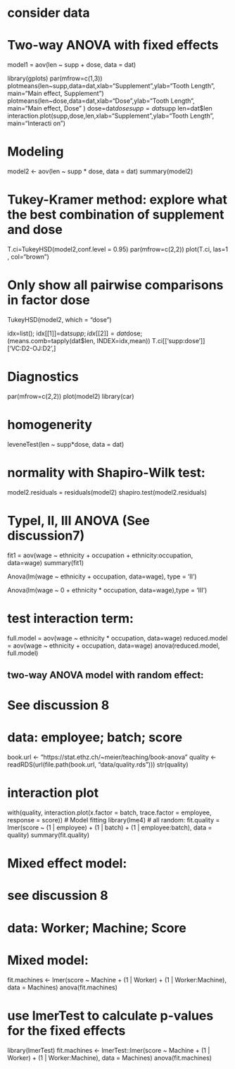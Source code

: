 # consider data 

# Two-way ANOVA with fixed effects 
model1 = aov(len ~ supp + dose, data = dat)

 
library(gplots)
par(mfrow=c(1,3))
plotmeans(len~supp,data=dat,xlab="Supplement",ylab="Tooth Length", main="Main effect, Supplement")
plotmeans(len~dose,data=dat,xlab="Dose",ylab="Tooth Length", main="Main effect, Dose" )
dose=dat$dose
supp=dat$supp
len=dat$len
interaction.plot(supp,dose,len,xlab="Supplement",ylab="Tooth Length", main="Interacti on")

# Modeling
model2 <- aov(len ~ supp * dose, data = dat) 
summary(model2)

# Tukey-Kramer method: explore what the best combination of supplement and dose
T.ci=TukeyHSD(model2,conf.level = 0.95) par(mfrow=c(2,2))
plot(T.ci, las=1 , col="brown")
 
# Only show all pairwise comparisons in factor dose
TukeyHSD(model2, which = "dose")
 
idx=list(); 
idx[[1]]=dat$supp;idx[[2]]=dat$dose; 
(means.comb=tapply(dat$len, INDEX=idx,mean))
T.ci[['supp:dose']]['VC:D2-OJ:D2',]
 
# Diagnostics
par(mfrow=c(2,2)) 
plot(model2)
library(car)

# homogenerity
leveneTest(len ~ supp*dose, data = dat)

# normality with Shapiro-Wilk test:
model2.residuals = residuals(model2) 
shapiro.test(model2.residuals)

# TypeI, II, III ANOVA (See discussion7)
fit1 = aov(wage ~ ethnicity + occupation + ethnicity:occupation, data=wage) summary(fit1)

Anova(lm(wage ~ ethnicity + occupation, data=wage), type = 'II')

Anova(lm(wage ~ 0 + ethnicity * occupation, data=wage),type = 'III')

# test interaction term:
full.model = aov(wage ~ ethnicity * occupation, data=wage) 
reduced.model = aov(wage ~ ethnicity + occupation, data=wage) 
anova(reduced.model, full.model)
 
## two-way ANOVA model with random effect:
# See discussion 8
# data: employee; batch; score
book.url <- "https://stat.ethz.ch/~meier/teaching/book-anova" 
quality <- readRDS(url(file.path(book.url, "data/quality.rds"))) 
str(quality)

# interaction plot
with(quality, interaction.plot(x.factor = batch, trace.factor = employee, response = score))
# Model fitting
library(lme4)
# all random:
fit.quality = lmer(score ~ (1 | employee) + (1 | batch) + (1 | employee:batch), data = quality)
summary(fit.quality)

# Mixed effect model:
# see discussion 8
# data: Worker; Machine; Score
# Mixed model: 
fit.machines <- lmer(score ~ Machine + (1 | Worker) + (1 | Worker:Machine), data = Machines)
anova(fit.machines)

# use lmerTest to calculate p-values for the fixed effects
library(lmerTest)
fit.machines <- lmerTest::lmer(score ~ Machine + (1 | Worker) + (1 | Worker:Machine), data = Machines)
anova(fit.machines)

